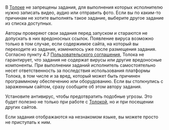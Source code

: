 
<Cut title="В задании нужно записать видео или отправить фото">

В [Толоке](https://toloka.ai/tolokers/ru/) не запрещены задания, для выполнения которых исполнителю нужно записать видео, аудио или отправить фото. Если вы по каким-то причинам не хотите выполнять такое задание, выберите другое задание из списка доступных.

</Cut>

<Cut title="В задании содержится вирус">

Авторы проверяют свои задания перед запуском и стараются не допускать в них вредоносных ссылок. Появление вируса возможно только в том случае, если содержимое сайта, на который вы переходите из задания, изменилось уже после размещения задания. Согласно пункту 4.7 [Пользовательского соглашения](https://join.toloka.ai/legal/user-agreement-ru/), Толока не гарантирует, что задания не содержат вирусы или другие вредоносные компоненты. При выполнении заданий исполнитель самостоятельно несет ответственность за последствия использования платформы Толока, в том числе и за вред, который может быть причинен программному обеспечению или оборудованию. Если вы столкнулись с зараженным сайтом, сразу сообщите об этом автору задания.

<Note mode="tip" title="Совет">

Установите антивирус, чтобы предотвратить подобные угрозы. Это будет полезно не только при работе с [Толокой](https://toloka.ai/tolokers/ru/), но и при посещении других сайтов.

</Note>

</Cut>

<Cut title="Задание на неизвестном языке">

Если задания отображаются на незнакомом языке, вы можете просто не приступать к ним.

</Cut>
